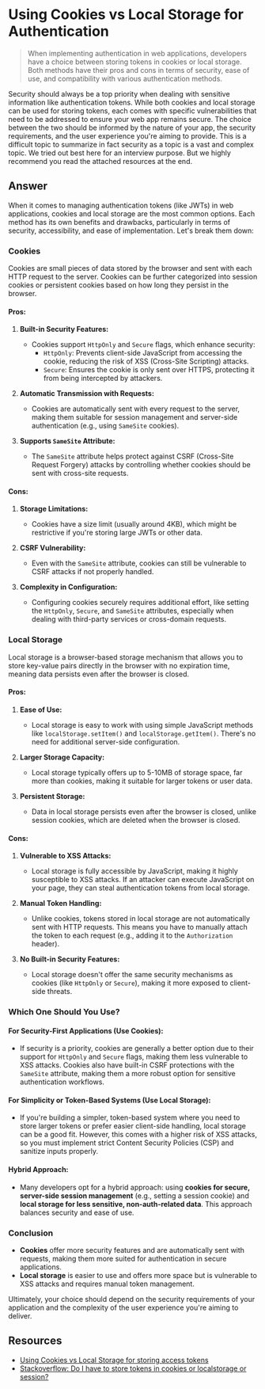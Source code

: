 
# Using Cookies vs Local Storage for Authentication

> When implementing authentication in web applications, developers have a choice between storing tokens in cookies or local storage. Both methods have their pros and cons in terms of security, ease of use, and compatibility with various authentication methods.

<Callout type='warning'>
	Security should always be a top priority when dealing with sensitive
	information like authentication tokens. While both cookies and local storage
	can be used for storing tokens, each comes with specific vulnerabilities that
	need to be addressed to ensure your web app remains secure. The choice between
	the two should be informed by the nature of your app, the security
	requirements, and the user experience you're aiming to provide.
</Callout>

<Callout type='error'>
	This is a difficult topic to summarize in fact security as a topic is a vast
	and complex topic. We tried out best here for an interview purpose. But we
	highly recommend you read the attached resources at the end.
</Callout>

## Answer

When it comes to managing authentication tokens (like JWTs) in web applications, cookies and local storage are the most common options. Each method has its own benefits and drawbacks, particularly in terms of security, accessibility, and ease of implementation. Let's break them down:

### **Cookies**

Cookies are small pieces of data stored by the browser and sent with each HTTP request to the server. Cookies can be further categorized into session cookies or persistent cookies based on how long they persist in the browser.

#### **Pros:**

1. **Built-in Security Features:**

   - Cookies support `HttpOnly` and `Secure` flags, which enhance security:
     - `HttpOnly`: Prevents client-side JavaScript from accessing the cookie, reducing the risk of XSS (Cross-Site Scripting) attacks.
     - `Secure`: Ensures the cookie is only sent over HTTPS, protecting it from being intercepted by attackers.

2. **Automatic Transmission with Requests:**

   - Cookies are automatically sent with every request to the server, making them suitable for session management and server-side authentication (e.g., using `SameSite` cookies).

3. **Supports `SameSite` Attribute:**
   - The `SameSite` attribute helps protect against CSRF (Cross-Site Request Forgery) attacks by controlling whether cookies should be sent with cross-site requests.

#### **Cons:**

1. **Storage Limitations:**

   - Cookies have a size limit (usually around 4KB), which might be restrictive if you're storing large JWTs or other data.

2. **CSRF Vulnerability:**

   - Even with the `SameSite` attribute, cookies can still be vulnerable to CSRF attacks if not properly handled.

3. **Complexity in Configuration:**
   - Configuring cookies securely requires additional effort, like setting the `HttpOnly`, `Secure`, and `SameSite` attributes, especially when dealing with third-party services or cross-domain requests.

### **Local Storage**

Local storage is a browser-based storage mechanism that allows you to store key-value pairs directly in the browser with no expiration time, meaning data persists even after the browser is closed.

#### **Pros:**

1. **Ease of Use:**

   - Local storage is easy to work with using simple JavaScript methods like `localStorage.setItem()` and `localStorage.getItem()`. There's no need for additional server-side configuration.

2. **Larger Storage Capacity:**

   - Local storage typically offers up to 5-10MB of storage space, far more than cookies, making it suitable for larger tokens or user data.

3. **Persistent Storage:**
   - Data in local storage persists even after the browser is closed, unlike session cookies, which are deleted when the browser is closed.

#### **Cons:**

1. **Vulnerable to XSS Attacks:**

   - Local storage is fully accessible by JavaScript, making it highly susceptible to XSS attacks. If an attacker can execute JavaScript on your page, they can steal authentication tokens from local storage.

2. **Manual Token Handling:**

   - Unlike cookies, tokens stored in local storage are not automatically sent with HTTP requests. This means you have to manually attach the token to each request (e.g., adding it to the `Authorization` header).

3. **No Built-in Security Features:**
   - Local storage doesn't offer the same security mechanisms as cookies (like `HttpOnly` or `Secure`), making it more exposed to client-side threats.

### **Which One Should You Use?**

#### **For Security-First Applications (Use Cookies):**

- If security is a priority, cookies are generally a better option due to their support for `HttpOnly` and `Secure` flags, making them less vulnerable to XSS attacks. Cookies also have built-in CSRF protections with the `SameSite` attribute, making them a more robust option for sensitive authentication workflows.

#### **For Simplicity or Token-Based Systems (Use Local Storage):**

- If you're building a simpler, token-based system where you need to store larger tokens or prefer easier client-side handling, local storage can be a good fit. However, this comes with a higher risk of XSS attacks, so you must implement strict Content Security Policies (CSP) and sanitize inputs properly.

#### **Hybrid Approach:**

- Many developers opt for a hybrid approach: using **cookies for secure, server-side session management** (e.g., setting a session cookie) and **local storage for less sensitive, non-auth-related data**. This approach balances security and ease of use.

### Conclusion

- **Cookies** offer more security features and are automatically sent with requests, making them more suited for authentication in secure applications.
- **Local storage** is easier to use and offers more space but is vulnerable to XSS attacks and requires manual token management.

Ultimately, your choice should depend on the security requirements of your application and the complexity of the user experience you're aiming to deliver.

## Resources

- [Using Cookies vs Local Storage for storing access tokens](https://zellwk.com/blog/cookies-vs-localstorage-for-storing-access-tokens/)
- [Stackoverflow: Do I have to store tokens in cookies or localstorage or session?](https://stackoverflow.com/questions/54258233/do-i-have-to-store-tokens-in-cookies-or-localstorage-or-session)
